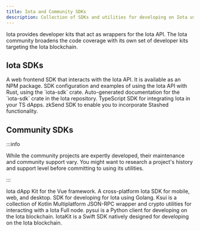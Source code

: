 ```yaml
---
title: Iota and Community SDKs
description: Collection of SDKs and utilities for developing on Iota using various programming languages.
---
```


Iota provides developer kits that act as wrappers for the Iota API. The Iota community broadens the code coverage with its own set of developer kits targeting the Iota blockchain. 

## Iota SDKs

<Cards>
<Card title="dApp Kit" href="https://docs.iota.org/references/ts-sdk/dapp-kit">
    A web frontend SDK that interacts with the Iota API. It is available as an NPM package.
</Card>
<Card title="Rust SDK" href="./rust-sdk">
    SDK configuration and examples of using the Iota API with Rust, using the `iota-sdk` crate.
</Card>
<Card title="Rust SDK Auto-generated Docs" href="https://github.com/iotaledger/iota/iota_sdk/index.html">
    Auto-generated documentation for the `iota-sdk` crate in the Iota repository.
</Card>
<Card title="TypeScript SDK" href="https://docs.iota.org/references/ts-sdk/typescript">
    TypeScript SDK for integrating Iota in your TS dApps.
</Card>
<Card title="zkSend SDK" href="https://docs.iota.org/references/ts-sdk/zksend">
    zkSend SDK to enable you to incorporate Stashed functionality.
</Card>
</Cards>

## Community SDKs

:::info 

While the community projects are expertly developed, their maintenance and community support vary. You might want to research a project's history and support level before committing to using its utilities. 

:::

<Cards>
<Card title="dApp Kit (Vue)" href="https://github.com/IotaFansCN/suiue">
    Iota dApp Kit for the Vue framework.
</Card>
<Card title="Dart SDK" href="https://github.com/mofalabs/iota">
    A cross-platform Iota SDK for mobile, web, and desktop.
</Card>
<Card title="Go SDK" href="https://github.com/block-vision/iota-go-sdk">
    SDK for developing for Iota using Golang.
</Card>
<Card title="Kotlin SDK" href="https://github.com/mcxross/ksui">
    Ksui is a collection of Kotlin Multiplatform JSON-RPC wrapper and crypto utilities for interacting with a Iota Full node.
</Card>
<Card title="Python SDK" href="https://github.com/FrankC01/pysui">
    pysui is a Python client for developing on the Iota blockchain. 
</Card>
<Card title="Swift SDK" href="https://github.com/opendive/suikit">
    IotaKit is a Swift SDK natively designed for developing on the Iota blockchain.
</Card>
</Cards>
